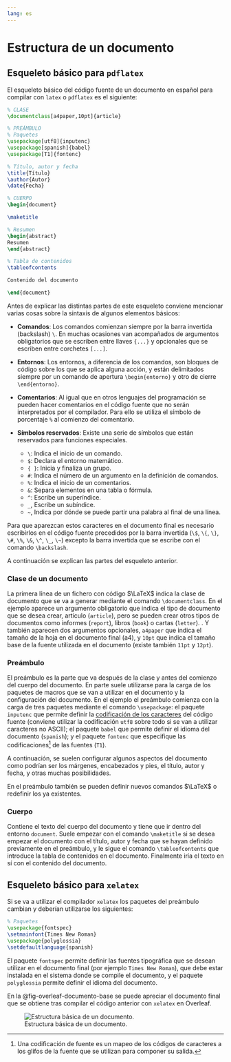 ```yaml
---
lang: es
---
```


# Estructura de un documento

## Esqueleto básico para `pdflatex`

El esqueleto básico del código fuente de un documento en español para compilar con `latex` o `pdflatex` es el siguiente:

```latex
% CLASE
\documentclass[a4paper,10pt]{article}

% PREÁMBULO
% Paquetes
\usepackage[utf8]{inputenc}
\usepackage[spanish]{babel}
\usepackage[T1]{fontenc}

% Título, autor y fecha
\title{Título}
\author{Autor}
\date{Fecha}

% CUERPO
\begin{document}

\maketitle

% Resumen
\begin{abstract}
Resumen
\end{abstract}

% Tabla de contenidos
\tableofcontents

Contenido del documento

\end{document}
```

Antes de explicar las distintas partes de este esqueleto conviene mencionar varias cosas sobre la sintaxis de algunos elementos básicos:

- **Comandos**: Los comandos comienzan siempre por la barra invertida (backslash) `\`. En muchas ocasiones van acompañados de argumentos obligatorios que se escriben entre llaves `{...}` y opcionales que se escriben entre corchetes `[...]`. 
- **Entornos**: Los entornos, a diferencia de los comandos, son bloques de código sobre los que se aplica alguna acción, y están delimitados siempre por un comando de apertura `\begin{entorno}` y otro de cierre `\end{entorno}`.
- **Comentarios**: Al igual que en otros lenguajes del programación se pueden hacer comentarios en el código fuente que no serán interpretados por el compilador. Para ello se utiliza el símbolo de porcentaje `%` al comienzo del comentario.
- **Símbolos reservados**: Existe una serie de símbolos que están reservados para funciones especiales. 

    - `\`: Indica el inicio de un comando.
    - `$`: Declara el entorno matemático.
    - `{ }`: Inicia y finaliza un grupo.
    - `#`: Indica el número de un argumento en la definición de comandos.
    - `%`: Indica el inicio de un comentarios.
    - `&`: Separa elementos en una tabla o fórmula.
    - `^`: Escribe un superíndice.
    - `_`, Escribe un subíndice. 
    - `~`, Indica por dónde se puede partir una palabra al final de una línea.

Para que aparezcan estos caracteres en el documento final es necesario escribirlos en el código fuente precedidos por la barra invertida (`\$`, `\{`, `\}`, `\#`, `\%`, `\&`, `\^`, `\_`, `\~`) excepto la barra invertida que se escribe con el comando `\backslash`. 

A continuación se explican las partes del esqueleto anterior.

### Clase de un documento

La primera línea de un fichero con código $\LaTeX$ indica la clase de documento que se va a generar mediante el comando `\documentclass`. En el ejemplo aparece un argumento obligatorio que indica el tipo de documento que se desea crear, artículo (`article`), pero se pueden crear otros tipos de documentos como informes (`report`), libros (`book`) o cartas (`letter`). . Y también aparecen dos argumentos opcionales, `a4paper` que indica el tamaño de la hoja en el documento final (a4), y `10pt` que indica el tamaño base de la fuente utilizada en el documento (existe también `11pt` y `12pt`).

### Preámbulo

El preámbulo es la parte que va después de la clase y antes del comienzo del cuerpo del documento. En parte suele utilizarse para la carga de los paquetes de macros que se van a utilizar en el documento y la configuración del documento. En el ejemplo el preámbulo comienza con la carga de tres paquetes mediante el comando `\usepackage`: el paquete `inputenc` que permite definir la [codificación de los caracteres](https://es.wikipedia.org/wiki/Codificaci%C3%B3n_de_caracteres) del código fuente (conviene utilizar la codificación `utf8` sobre todo si se van a utilizar caracteres no ASCII); el paquete `babel` que permite definir el idioma del documento (`spanish`); y el paquete `fontenc` que especifique las codificaciones[^1] de las fuentes (`T1`).

A continuación, se suelen configurar algunos aspectos del documento como podrían ser los márgenes, encabezados y pies, el título, autor y fecha, y otras muchas posibilidades.

En el preámbulo también se pueden definir nuevos comandos $\LaTeX$ o redefinir los ya existentes.

### Cuerpo

Contiene el texto del cuerpo del documento y tiene que ir dentro del entorno `document`. Suele empezar con el comando `\maketitle` si se desea empezar el documento con el título, autor y fecha que se hayan definido previamente en el preámbulo, y le sigue el comando `\tableofcontents` que introduce la tabla de contenidos en el documento. Finalmente iría el texto en sí con el contenido del documento.

## Esqueleto básico para `xelatex`

Si se va a utilizar el compilador `xelatex` los paquetes del preámbulo cambian y deberían utilizarse los siguientes:

```latex
% Paquetes
\usepackage{fontspec}
\setmainfont{Times New Roman}
\usepackage{polyglossia}
\setdefaultlanguage{spanish}
```

El paquete `fontspec` permite definir las fuentes tipográfica que se desean utilizar en el documento final (por ejemplo `Times New Roman`), que debe estar instalada en el sistema donde se compile el documento, y el paquete `polyglossia` permite definir el idioma del documento.

En la @fig-overleaf-documento-base se puede apreciar el documento final que se obtiene tras compilar el código anterior con `xelatex` en Overleaf.

![Estructura básica de un documento.](img/estructura/overleaf-documento-base.png){#fig-overleaf-documento-base}

[^1]: Una codificación de fuente es un mapeo de los códigos de caracteres a los glifos de la fuente que se utilizan para componer su salida.